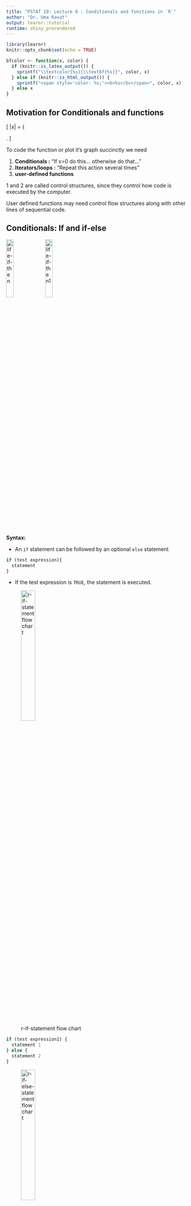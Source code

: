 ```yaml
---
title: "PSTAT 10: Lecture 6 : Conditionals and functions in `R`"
author: "Dr. Uma Ravat"
output: learnr::tutorial
runtime: shiny_prerendered
---
```


```r
library(learnr)
knitr::opts_chunk$set(echo = TRUE)
```

```r
bfcolor <- function(x, color) {
  if (knitr::is_latex_output()) {
    sprintf("\\textcolor{%s}{\\textbf{%s}}", color, x)
  } else if (knitr::is_html_output()) {
    sprintf("<span style='color: %s;'><b>%s</b></span>", color, x)
  } else x
}
```


## Motivation for Conditionals and functions

\[
|x| = \left\{ \begin{array}{cl} x & \mathrm{if}~x\geq 0 \\
-x &\mathrm{if}~ x < 0\end{array}\right.
\]  

To code the function or plot it's graph succinctly we need

1. **Conditionals :** "If x>0 do this... otherwise do that..." 
2. **Iterators/loops :** "Repeat this action several times"
3. **user-defined functions** 

1 and 2 are called control structures, since they control how code is executed by the computer. 

User defined functions may need control flow structures along with other lines of sequential code. 

##  Conditionals: If and if-else

![life-if-then](images/life-if-then.png){width=20%}
![life-if-then1](images/life-if-then1.png){width=20%}


**Syntax: **

- An `if` statement can be followed by an optional `else` statement

```r
if (test expression){
  statement
}
```

- If the test expression is `TRUE`, the statement is executed.

![r-if-statement flow chart](images/r-if-statement.jpg){width=30%}


```r
if (test expression1) {
  statement 1
} else { 
  statement 2
}
```

![r-if-else-statement flow chart ](images/r-if-else-statement.jpg){width=30%}

### **Exercise**

1. Run the code chunk and check that the output is correct based on the value of `x`. 
2. Change the value `x` to test the other condition. 

```r
x <- -5
if(x > 0){
print("Non-negative number")
} else {
print("Negative number")
}
```


### **Exercise** A simple conditional 

1. Assign $x$ a numerical value you choose
2. Write code that prints `x` if `$x \geq 0$ otherwise it prints `-x`
3. Test this conditional by changing the value you assign to `x`
4. See what happens if you change the position of the braces to the previous/next line.
5. Alter spacing at differnt places in the code and see what happens. You can press reset if you need to go back to the original.  
6. Remember henceforth that `R` is picky about the syntax. And remember to be nice to yourself as this is often a source of frustration for beginner programmers. 

```r

```

```r
x <- 5
if (x >= 0) {
  x
} else { # this needs to be on one line. 
  -x
}
```

### Good to know: One-line actions don't need braces!
```r
x <- 5
if (x >= 0) x else -x
```

### nested if()

`if` can *nest* arbitrarily deeply but can get **UGLY**

### Example: 

```r

x <- 10
if (x^2 < 1) {
  x^2
} else {
  if (x >= 0) {
    2*x-1
  } else {
     -2*x-1
  }
}
```

For practice, 

1. try changing the values assigned to `x` and check that you understand how control flows in this code. 
2. Given a particular output value, can you deduce what value `x` must have? Explain why or why not? 

## ifelse()

```r
ifelse(test expression, ifTRUE, ifFALSE)
```

1st argument is a logical test expression, then pick from the 2nd or 3rd vector arguments depending on logical test expression `TRUE` or `FALSE`

### **Exercise**

1. Run the following code and see what happens. Make sure you understand how it is working
2. Change the value of x so that the logical test expression is FALSE and see what happens.
3. Let `x <- 0:2`. Does the code run as expected? What would you call this `ifelse()` compared to the one in 1, above?

```r
x <- 2
ifelse(x^2 > 1, 2*abs(x)-1, x^2)
```

### Vectorized conditions ifelse()

**Exercise**

1. Predict the output of the following code and see what happens by running it. Make sure you understand how it is working
2. Change the value of x or the logical test expression and verify it works as expected.


```r
x <- 1:10

ifelse(x < 5 | x > 8, x, 0)

ifelse(x < 3 | x > 9, x, "Another value")

x <- c(10:2)
ifelse( x == 5 | x > 8, "I love PSTAT 10", "I love PSTAT" )
```

## Control structures: Iteration/looping: 

![ ](images/loop-in-life.png){width=40%}
![ ](images/loop-in-life1.png){width=50%}


- Loops are used when we need to execute a block of code several times.
- Statements are executed sequentially. The first statement in a function is executed first, followed by the second, and so on.
- A loop statement allows us to execute a statements multiple times.

###  Loops in `R`


- [for loop](https://www.tutorialspoint.com/r/r_for_loop.htm) Executes a statement or sequence of statements multiple times. Tests the condition at the **end** of the loop.

- [while loop](https://www.tutorialspoint.com/r/r_while_loop.htm) Repeats a statement or sequence of statements while a
given condition is true. Tests the condition **before** executing the loop.

- [repeat loop](https://www.tutorialspoint.com/r/r_repeat_loop.htm) Executes a statement or sequence of statements multiple
times until a stop condition is met. 

## For Loops

**SYNTAX**

```r
for (counter in counter-vector)
  {
    statements #body of for loop
  }
```


### Example

```r
table.of.logarithms <- vector(length=10, mode="numeric") #empty/null vector
table.of.logarithms 

for (i in 1:length(table.of.logarithms)) {
  table.of.logarithms[i] <- log(i)
}

names(table.of.logarithms) <- 1:length(table.of.logarithms)
table.of.logarithms
```

### Tracing through the for loop is useful

| counter: `i` | `table.of.logarithms[i]` |
|:---:|:-------:|
| 1 | log(1) |
| 2 | log(2) |
| 3 | log(3) |
| ... | ... | 
| 10 | log(10) |


`for` increments a **counter** (here `i`) along a vector (here `1:length(table.of.logarithms)`) and **loops through** the **body** until it runs through the counter-vector

"**iterates over** the counter-vector"

Note, there is a better way to do this job!

The body can contain just about anything, including:

- if() clauses
- other for() loops (nested iteration)

- FOR loops are not limited to numeric vectors in the counter vector. We can pass character vectors, logical vectors or expressions

##

![ ](images/loop-humor-loop.jpg){width=50%}

### Avoiding iteration: Vectorized arithmetic

**Add 2 vectors**

1. using iteration 

```r
a <- 1:5
b <- 11:15
c <- vector(length = length(a))
for (i in 1:length(a)) {  c[i] <- a[i] + b[i]  }
```

2. using vectorization 

```r
a <- 1:5
b <- 11:15
a+b
```

### Modulus operator

```r
Y <- 7
Y %% 3 # modulus operator
```

### Exercise 

1. Fill in the blanks so that the code counts the even numbers in a vector `x`.

```r

x <- c(6, 5, 3, 9, 8, 11, 6)
count <- 0 # initialize
for (i in ____)
  {
    if (i %% 2 == ____)
      count <- ____ + 1
  }
print(count)
```

```r

x <- c(6, 5, 3, 9, 8, 11, 6)
count <- 0
for (i in x)
  {
    if (i %% 2 == 0)
      count <- count + 1
  }
print(count)
```
2. Trace through the for loop to verify the output

### Exercise 

1. How many odd numbers and how many even numbers are there in a given vector?

```r

x <- c(6, 5, 3, 9, 8, 11, 6)
count1 <- 0 # evens
count2 <- 0 # odds
for (i in ____) {
  if(____ %% 2 == 0)
    count1 <- ____ + 1
  else count2 <- ____ + 1
}

print(paste("Number of even numbers is ", count1))
print(paste("Number of odd numbers is ", count2))
```

```r

x <- c(6, 5, 3, 9, 8, 11, 6)
count1 <- 0 # evens
count2 <- 0 # odds
for (i in x) {
  if(i %% 2 == 0)
    count1 <- count1 + 1
  else count2 <- count2 + 1
}

print(paste("Number of even numbers is ", count1))
print(paste("Number of odd numbers is ", count2))
```
2. Trace through the for loop to verify the output


### Exercise:

**Given:**
```r
x <- 1
y <- 10
i <- c(1:5)
```

Write a `for` loop that increments `x` by 2 and decreases `y` by 1, for each `i`.

- `i` = 1 
    - Current Values: `x` = 1, `y` = 10 
    - New Values: `x` = 3, `y` = 9
- `i` = 2 
    - Current Values: `x` = 3, `y` = 9 
    - New Values: `x` = 5, `y` = 8
- ... and so on


```r
x <- 1
y <- 10
i <- c(1 : 5)

# your code here
```


```r
x <- 1
y <- 10
i <- c(1 : 5)

for(j in i){
  x <- x + 2
  y <- y - 1
}

x
y
```

##  Recall 

> To understand computations in R, two slogans are helpful:

>   Everything that exists is an object.

>   Everything that happens is a function call.

> — John Chambers

\Large Even a **function** is an **object**

**Functions** are (most often) verbs, followed by what they will be applied to in parentheses


## Functions in `R`

**SYNTAX:**

```r
function_name <- function(arg1, arg2, ...)
  {
    code that does something
    return(object)
  }
```

1. **function Name:** choose a name for your function
2.  **arguments** `arg1`, `arg2`, ...
    - An argument is a placeholder
    - When a function is called or invoked, you pass a value to an argument. 
3. **function body:** Write code that does something
4.  **return** or **print**: The result


### Exercise

Write a function to convert fahrenheit to centigrade. 

Call (or invoke) the function with a fahrenheit temperature of 82. (Test the function with input 82.)


```r
fahrenheit_to_centigrade <- function( temp_F ) {
  temp_C <- ((temp_F - 32) * (5/9))
  return(temp_C)
}

fahrenheit_to_centigrade(82)
```



### Exercise:

Create a function to print squares of numbers in sequence.
Call the function supplying 6 as an argument.


```r

```

```r
square_function <- function(a) {
  for(i in 1:a) {
    b <- i^2
    print(b)
  }
}

DoNotCopyPasteRunBlindly_function_InsteadThinkTypeCheckErrorsToLearnProgramming(6)
```

### What should be a function?

- Things you're going to re-run, especially if it will be re-run with changes
- Chunks of code  which are small parts of bigger analyses
- Chunks which are very similar to other chunks



## Some more iteration 

**While Loop**

**SYTAX:**

```r
while (test expression)
  {
    statement
  }
```

- `test expression` is evaluated, test expression is evaluated, and the body of the loop is entered if the result is `TRUE`.


### Exercise

1. Write a while loop to print the numbers 1-3 


```r

```

```r
i <- 1
while(i < 4) {
  print(i)
  i = i + 1
}
```




## Time for some programming humor!

![](images/while-humor-infinite-while-loop.jpg){width=40%}


![](images/while-humor-while-loops.jpg){width=40%}


## for() vs. while()

for() is better when the number of times to repeat (values to iterate over) is
clear in advance

while() is better when you can recognize when to stop once you're there, even if you can't guess it to begin with

Every for() could be replaced with a while() 
<small>Exercise: show this</small>

##  Repeat Loop

Executes the same code repeatedly until a stop condition is met.

**SYNTAX**

```r
repeat {
  statements
  if(condition) {
    break
  }
}
```

- \textcolor{blue}{\textbf{break statement:}} Terminates the **repeat loop** and transfers execution to the statement immediately following the loop.


### Exercise

1. Run the code below. Describe to the person sitting next to you the logic of this code. 
2. Ask the person sitting next to you to modify the code to do something else but similar. Verify that the way they changed the code makes it work the way you want. 
3. Repeat 2. With actions reversed between the two of you. 

```r
x <- 1 # initialize x

repeat {
  print(x)
  x = x+1
  
  if (x == 4){
    break
  }
}
```

## Congratulations!

This completes the first part of the course

An Introduction to R programming for Data science

Next we will look at 

Introductory Probability and Statistics in R. 


